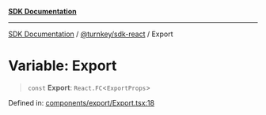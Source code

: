 [**SDK Documentation**](../../../README.mdx)

***

[SDK Documentation](../../../packages.mdx) / [@turnkey/sdk-react](../README.mdx) / Export

# Variable: Export

> `const` **Export**: `React.FC`\<`ExportProps`\>

Defined in: [components/export/Export.tsx:18](https://github.com/tkhq/sdk/blob/e1b1a69bdd608320aaf03cc2dbbf68dc0c52b28d/packages/sdk-react/src/components/export/Export.tsx#L18)
